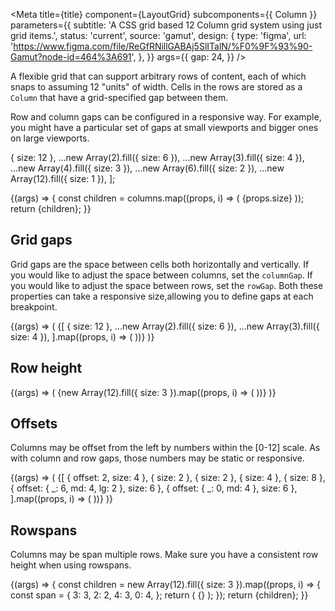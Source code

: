 


<Meta
  title={title}
  component={LayoutGrid}
  subcomponents={{ Column }}
  parameters={{
    subtitle: 'A CSS grid based 12 Column grid system using just grid items.',
    status: 'current',
    source: 'gamut',
    design: {
      type: 'figma',
      url: 'https://www.figma.com/file/ReGfRNillGABAj5SlITalN/%F0%9F%93%90-Gamut?node-id=464%3A691',
    },
  }}
  args={{
    gap: 24,
  }}
/>

A flexible grid that can support arbitrary rows of content, each of
which snaps to assuming 12 "units" of width. Cells in the rows are
stored as a `Column` that have a grid-specified gap
between them.

Row and column gaps can be configured in a responsive way. For example, you might
have a particular set of gaps at small viewports and bigger ones on large viewports.

  { size: 12 },
  ...new Array(2).fill({ size: 6 }),
  ...new Array(3).fill({ size: 4 }),
  ...new Array(4).fill({ size: 3 }),
  ...new Array(6).fill({ size: 2 }),
  ...new Array(12).fill({ size: 1 }),
];

<Canvas>
  <Story name="LayoutGrid">
    {(args) => {
      const children = columns.map((props, i) => (
        <Column key={`rowspan-${i * 1}`} {...props}>
          <Example>{props.size}</Example>
        </Column>
      ));
      return <LayoutGrid {...args}>{children}</LayoutGrid>;
    }}
  </Story>
</Canvas>

<PropsTable story="LayoutGrid" />

## Grid gaps

Grid gaps are the space between cells both horizontally and vertically.
If you would like to adjust the space between columns, set the `columnGap`.
If you would like to adjust the space between rows, set the `rowGap`.
Both these properties can take a <LinkTo id="foundations-system-responsive-properties--page">responsive size</LinkTo>,allowing you to define gaps at each breakpoint.

<Canvas>
  <Story name="Grid gaps">
    {(args) => (
      <LayoutGrid {...args}>
        {[
          { size: 12 },
          ...new Array(2).fill({ size: 6 }),
          ...new Array(3).fill({ size: 4 }),
        ].map((props, i) => (
          <Column key={`gap-${i * 1}`} {...props}>
            <Example />
          </Column>
        ))}
      </LayoutGrid>
    )}
  </Story>
</Canvas>

## Row height

<Canvas>
  <Story name="Row height" args={{ rowHeight: 75 }}>
    {(args) => (
      <LayoutGrid {...args}>
        {new Array(12).fill({ size: 3 }).map((props, i) => (
          <Column key={`rowHeight-${i * 1}`} {...props}>
            <Example />
          </Column>
        ))}
      </LayoutGrid>
    )}
  </Story>
</Canvas>

## Offsets

Columns may be offset from the left by numbers within the [0-12] scale.
As with column and row gaps, those numbers may be static or responsive.

<Canvas>
  <Story name="Column offsets">
    {(args) => (
      <LayoutGrid {...args}>
        {[
          { offset: 2, size: 4 },
          { size: 2 },
          { size: 2 },
          { size: 4 },
          { size: 8 },
          { offset: { _: 6, md: 4, lg: 2 }, size: 6 },
          { offset: { _: 0, md: 4 }, size: 6 },
        ].map((props, i) => (
          <Column key={`rowspan-${i * 1}`} {...props}>
            <Example />
          </Column>
        ))}
      </LayoutGrid>
    )}
  </Story>
</Canvas>

## Rowspans

Columns may be span multiple rows. Make sure you have a consistent row height when using rowspans.

<Canvas>
  <Story name="Column rowspans" args={{ rowHeight: 48 }}>
    {(args) => {
      const children = new Array(12).fill({ size: 3 }).map((props, i) => {
        const span = {
          3: 3,
          2: 2,
          4: 3,
          0: 4,
        };
        return (
          <Column key={`rowspan-${i * 1}`} {...props} rowspan={span[i]}>
            <Example>{}</Example>
          </Column>
        );
      });
      return <LayoutGrid {...args}>{children}</LayoutGrid>;
    }}
  </Story>
</Canvas>
